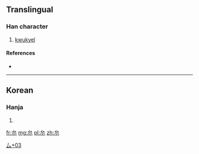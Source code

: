 ==Translingual==

===Han character===
{{Han char|rn=28|rad=厶|as=03|sn=5|four=|canj=戈火 (IF)}}

# [[kwukyel]]

====References====
* {{Han ref|kx=0164.111|dj=0372.111|hdz=10385.021|uh=53BC|ud=21436}}

----

==Korean==

===Hanja===
{{ko-hanja|hangeul=[[윽]], [[금]]|rv=euk, geum|mr=ŭk, kŭm}}

# {{defn|lang=ko|sort=厶03}}

[[Category:Korean-only CJKV Characters|厶+03]]

[[fr:厼]]
[[mg:厼]]
[[pl:厼]]
[[zh:厼]]